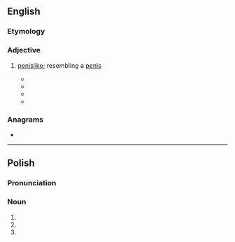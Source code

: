 ==English==

===Etymology===
{{suffix|en|penis|y}}

===Adjective===
{{en-adj}}

# {{lb|en|informal}} [[penislike]]; resembling a [[penis]]
#* {{quote-book|en|year=2001|author=Gale Zoe Garnett|title=Visible Amazement|isbn=0743214714|pageurl=http://books.google.com/books?id=JGZw3MXWMiQC&pg=PA68&dq=penisy|page=68
|passage=I wanted to scream, but that little '''penisy'''-looking thing at the entrance to my throat locked and no sound came out.}}
#* {{quote-book|en|year=2001|author=Mike Albo|title=Hornito: My Lie Life|url=http://books.google.com/books?id=diOiTUKiEekC&pg=PA15&dq=penisy|isbn=0060937106
|passage=There are a lot of men after Steve. ''Buck Rogers'''s Gil Gerard, <nowiki>[...]</nowiki> and those moody kids in swimming suits with the wet, '''penisy''' Flipper gliding between their legs.}}
#* {{quote-book|en|year=2007|author=William Sutcliffe|title=Whatever Makes You Happy|isbn=0747596522|pageurl=http://books.google.com/books?id=tsoeDWYZC2gC&pg=PA201&dq=penisy|page=201
|passage=She kissed him swiftly on the lips, a waft of '''penisy''' breath filling his nostrils, and still he couldn't see her face.}}
#* {{quote-book|en|year=2010|author=Anne Lamott|title=Imperfect Birds|isbn=1594487510|pageurl=http://books.google.com/books?id=M1dq7zGC0aIC&pg=PT136&dq=penisy|page=136
|passage=What if a raccoon with rabies jumped out and clawed me, or possums, which were so disgusting, with those '''penisy''' hairless white tails.}}

===Anagrams===
* {{anagrams|en|a=einpsy|Nyepis|Pineys|snipey}}

----

==Polish==

===Pronunciation===
{{pl-p}}

===Noun===
{{head|pl|noun form|g=m}}

# {{inflection of|pl|penis||nom|p}}
# {{inflection of|pl|penis||acc|p}}
# {{inflection of|pl|penis||voc|p}}